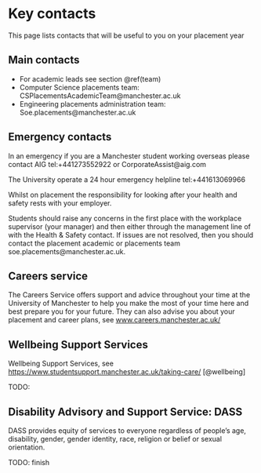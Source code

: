 # Key contacts {#contacts}

This page lists contacts that will be useful to you on your placement year


## Main contacts {#main}

* For academic leads see section \@ref(team)
* Computer Science placements team: CSPlacementsAcademicTeam@manchester.ac.uk
* Engineering placements administration team: Soe.placements@manchester.ac.uk

## Emergency contacts {#emergency}
In an emergency if you are a Manchester student working overseas please contact AIG tel:+441273552922 or CorporateAssist@aig.com

The University operate a 24 hour emergency helpline tel:+441613069966

Whilst on placement the responsibility for looking after your health and safety rests with your employer.

Students should raise any concerns in the first place with the workplace supervisor (your manager) and then either through the management line of with the Health & Safety contact. If issues are not resolved, then you should contact the placement academic or placements team soe.placements@manchester.ac.uk.


## Careers service {#careers}

The Careers Service offers support and advice throughout your time at the University of Manchester to help you make the most of your time here and best prepare you for your future. They can also advise you about your placement and career plans, see [www.careers.manchester.ac.uk/](https://www.careers.manchester.ac.uk/)

## Wellbeing Support Services {#wellbeing}

Wellbeing Support Services, see [https://www.studentsupport.manchester.ac.uk/taking-care/](https://www.studentsupport.manchester.ac.uk/taking-care/) [@wellbeing]

TODO: 

## Disability Advisory and Support Service: DASS {#dass}

DASS provides equity of services to everyone regardless of people’s age, disability, gender, gender
identity, race, religion or belief or sexual orientation.

TODO: finish





